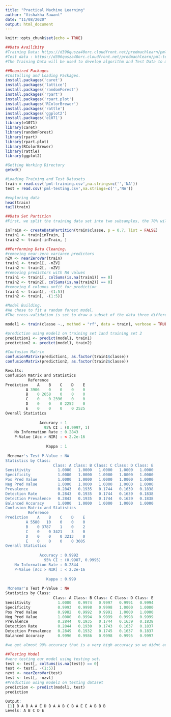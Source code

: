 ---
title: "Practical Machine Learning"
author: "Vishakha Sawant"
date: "11/08/2020"
output: html_document
---

```{r setup, include=FALSE}
knitr::opts_chunk$set(echo = TRUE)
```


```{r}
##Data Availibity
#Training Data: https://d396qusza40orc.cloudfront.net/predmachlearn/pml-training.csv
#Test data : https://d396qusza40orc.cloudfront.net/predmachlearn/pml-testing.csv
#The Training Data will be used to develop algorithm and Test Data to make our final predictions..

##Required Packages
#Installing and Loading Packages.
install.packages('caret')
install.packages('lattice')
install.packages('randomForest')
install.packages('rpart')
install.packages('rpart.plot')
install.packages('RColorBrewer')
install.packages('rattle')
install.packages('ggplot2')
install.packages('e1071')
library(e1071)
library(caret)
library(randomForest)
library(rpart)
library(rpart.plot)
library(RColorBrewer)
library(rattle)
library(ggplot2)

#Getting Working Directory
getwd()

#Loading Training and Test Datasets
train = read.csv('pml-training.csv',na.strings=c('','NA'))
test = read.csv('pml-testing.csv',na.strings=c('','NA'))

#exploring data
head(train)
tail(train)

##Data Set Partition
#First, we split the training data set into two subsamples, the 70% will be used as training set and remaining 30% will be used as testing set.

inTrain <- createDataPartition(train$classe, p = 0.7, list = FALSE)
train1 <- train[inTrain, ]
train2 <- train[-inTrain, ]

##Performing Data Cleaning.
#removing near-zero variance predictors
nZV <- nearZeroVar(train)
train1 <- train1[, -nZV]
train2 <- train2[, -nZV]
#removing predictors with NA values
train1 <- train1[, colSums(is.na(train1)) == 0]
train2 <- train2[, colSums(is.na(train2)) == 0]
#removing 6 columns unfit for prediction 
train1 <- train1[, -(1:5)]
train2 <- train[, -(1:5)]

#Model Building.
#We chose to fit a random forest model. 
#The cross-validation is set to draw a subset of the data three different times.

model1 <- train(classe ~., method = "rf", data = train1, verbose = TRUE, trControl = trainControl(method="cv"), number = 3)

#prediction using model1 on training set 1and training set 2
prediction1 <- predict(model1, train1)
prediction2 <- predict(model1, train2)

#Confusion Matrix
confusionMatrix(prediction1, as.factor(train1$classe))
confusionMatrix(prediction2, as.factor(train2$classe))

Results:
Confusion Matrix and Statistics
          Reference
Prediction    A    B    C    D    E
         A 3906    0    0    0    0
         B    0 2658    0    0    0
         C    0    0 2396    0    0
         D    0    0    0 2252    0
         E    0    0    0    0 2525
Overall Statistics
                                     
               Accuracy : 1          
                 95% CI : (0.9997, 1)
    No Information Rate : 0.2843     
    P-Value [Acc > NIR] : < 2.2e-16  
                                     
                  Kappa : 1          
                                     
 Mcnemar's Test P-Value : NA         
Statistics by Class:
                     Class: A Class: B Class: C Class: D Class: E
Sensitivity            1.0000   1.0000   1.0000   1.0000   1.0000
Specificity            1.0000   1.0000   1.0000   1.0000   1.0000
Pos Pred Value         1.0000   1.0000   1.0000   1.0000   1.0000
Neg Pred Value         1.0000   1.0000   1.0000   1.0000   1.0000
Prevalence             0.2843   0.1935   0.1744   0.1639   0.1838
Detection Rate         0.2843   0.1935   0.1744   0.1639   0.1838
Detection Prevalence   0.2843   0.1935   0.1744   0.1639   0.1838
Balanced Accuracy      1.0000   1.0000   1.0000   1.0000   1.0000
Confusion Matrix and Statistics
          Reference
Prediction    A    B    C    D    E
         A 5580   10    0    0    0
         B    0 3787    1    0    2
         C    0    0 3421    3    0
         D    0    0    0 3213    0
         E    0    0    0    0 3605
Overall Statistics
                                          
               Accuracy : 0.9992          
                 95% CI : (0.9987, 0.9995)
    No Information Rate : 0.2844          
    P-Value [Acc > NIR] : < 2.2e-16       
                                          
                  Kappa : 0.999           
                                          
 Mcnemar's Test P-Value : NA              
Statistics by Class:
                     Class: A Class: B Class: C Class: D Class: E
Sensitivity            1.0000   0.9974   0.9997   0.9991   0.9994
Specificity            0.9993   0.9998   0.9998   1.0000   1.0000
Pos Pred Value         0.9982   0.9992   0.9991   1.0000   1.0000
Neg Pred Value         1.0000   0.9994   0.9999   0.9998   0.9999
Prevalence             0.2844   0.1935   0.1744   0.1639   0.1838
Detection Rate         0.2844   0.1930   0.1743   0.1637   0.1837
Detection Prevalence   0.2849   0.1932   0.1745   0.1637   0.1837
Balanced Accuracy      0.9996   0.9986   0.9998   0.9995   0.9997

#we get almost 99% accuracy that is a very high accuracy so we didnt actually overfit the model and also we can say that out of sample error is about 1%.

##Testing Model
#were testing our model using testing set.
test <- test[, colSums(is.na(test)) == 0]
test <- test[, -(1:5)]
nzvt <- nearZeroVar(test)
test <- test[, -nzvt]
#Prediction using model1 on testing dataset
prediction <- predict(model1, test)
prediction

Output:
 [1] B A B A A E D B A A B C B A E E A B B B
Levels: A B C D E
```

